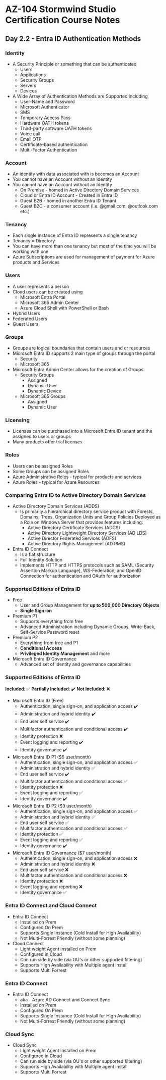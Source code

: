 # AZ-104 Stormwind Studio Certification Course Notes
## Day 2.2 - Entra ID Authentication Methods

### Identity
* A Security Principle or something that can be authenticated
	* Users
	* Applications
	* Security Groups
	* Servers
	* Devices
* A Wide Array of Authentication Methods are Supported including
	* User-Name and Password
	* Microsoft Authenticator
	* SMS
	* Temporary Access Pass
	* Hardware OATH tokens
	* Third-party software OATH tokens
	* Voice call
	* Email OTP
	* Certificate-based authentication
	* Multi-Factor Authentication

### Account
* An identity with data associated with is becomes an Account
* You cannot have an Account without an Identity
* You cannot have an Account without an Identity
	* On Premise - homed in Active Directory Domain Services
	* Cloud or Entra ID Account - Created in Entra ID
	* Guest B2B - homed in another Entra ID Tenant
	* Guest B2C - a consumer account (i.e. @gmail.com, @outlook.com etc.)

### Tenancy
* Each single instance of Entra ID represents a single tenancy
* Tenancy = Directory
* You can have more than one tenancy but most of the time you will be working with one
* Azure Subscriptions are used for management of payment for Azure products and Services

### Users
* A user represents a person
* Cloud users can be created using
	* Microsoft Entra Portal
	* Microsoft 365 Admin Center
	* Azure Cloud Shell with PowerShell or Bash
* Hybrid Users
* Federated Users
* Guest Users

### Groups
* Groups are logical boundaries that contain users and or resources
* Microsoft Entra ID supports 2 main type of groups through the portal
	* Security
	* Microsoft 365
* Microsoft Entra Admin Center allows for the creation of Groups
	* Security Groups
		* Assigned
		* Dynamic User
		* Dynamic Device
	* Microsoft 365 Groups
		* Assigned
		* Dynamic User

### Licensing
* Licenses can be purchased into a Microsoft Entra ID tenant and the assigned to users or groups
* Many products offer trial licenses

### Roles
* Users can be assigned Roles
* Some Groups can be assigned Roles
* Azure Administrative Roles - typical for products and services
* Azure Roles - typical for Azure Resources

### Comparing Entra ID to Active Directory Domain Services
* Active Directory Domain Services (ADDS)
	* Is primarily a hierarchical directory service product with Forests, Domains, Trees, Organization Units and Group Policies Deployed as a Role on Windows Server that provides features including:
		* Active Directory Certificate Services (ADCS)
		* Active Directory Lightweight Directory Services (AD LDS)
		* Active Director Federated Services (ADFS)
		* Active Directory Rights Management (AD RMS)
* Entra ID Connect
	* Is a flat structure
	* Full Identity Solution
	* Implements HTTP and HTTPS protocols such as SAML (Security Assertion Markup Language), WS-Federation, and OpenID Connection for authentication and OAuth for authorization

### Supported Editions of Entra ID
* Free
	* User and Group Management for **up to 500,000 Directory Objects**
	* **Single Sign-on**
* Premium P1
	* Supports everything from free
	* Advanced Administration including Dynamic Groups, Write-Back, Self-Service Password reset
* Premium P2
	* Everything from free and P1
	* **Conditional Access**
	* **Privileged Identity Management** and more
* Microsoft Entra ID Governance
	* Advanced set of identity and governance capabilities

### Supported Editions of Entra ID
**Included**: ✅
**Partially Included**: ✔️
**Not Included**: ❌
* Microsoft Entra ID (Free)
	* Authentication, single sign-on, and application access ✔️
	* Administration and hybrid identity ✔️
	* End user self service ✔️
	* Multifactor authentication and conditional access ✔️
	* Identity protection ❌
	* Event logging and reporting ✔️
	* Identity governance ✔️
* Microsoft Entra ID P1 ($6 user/month)
	* Authentication, single sign-on, and application access ✅
	* Administration and hybrid identity ✅
	* End user self service ✔️
	* Multifactor authentication and conditional access ✅
	* Identity protection ❌
	* Event logging and reporting ✅
	* Identity governance ✔️
* Microsoft Entra ID P2 ($9 user/month)
	* Authentication, single sign-on, and application access ✅
	* Administration and hybrid identity ✅
	* End user self service ✅
	* Multifactor authentication and conditional access ✅
	* Identity protection ✅
	* Event logging and reporting ✅
	* Identity governance ✔️
* Microsoft Entra ID Governance ($7 user/month)
	* Authentication, single sign-on, and application access ❌
	* Administration and hybrid identity ❌
	* End user self service ❌
	* Multifactor authentication and conditional access ❌
	* Identity protection ❌
	* Event logging and reporting ❌
	* Identity governance ✅

### Entra ID Connect and Cloud Connect
* Entra ID Connect
	* Installed on Prem
	* Configured On Prem
	* Supports Single Instance (Cold Install for High Availability)
	* Not Multi-Forrest Friendly (without some planning)
* Cloud Connect
	* Light weight Agent installed on Prem
	* Configured in Cloud
	* Can run side by side (via OU's or other supported filtering)
	* Supports High Availability with Multiple agent install
	* Supports Multi Forrest

### Entra ID Connect
* Entra ID Connect
	* aka - Azure AD Connect and Connect Sync
	* Installed on Prem
	* Configured On Prem
	* Supports Single Instance (Cold Install for High Availability)
	* Not Multi-Forrest Friendly (without some planning)

### Cloud Sync
* Cloud Sync
	* Light weight Agent installed on Prem
	* Configured in Cloud
	* Can run side by side (via OU's or other supported filtering)
	* Supports High Availability with Multiple agent install
	* Supports Multi Forrest